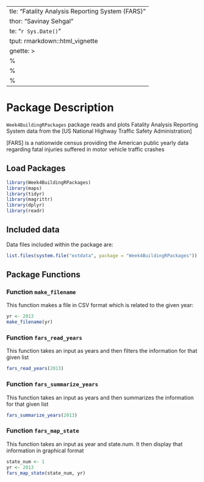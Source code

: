   ---
title: "Fatality Analysis Reporting System (FARS)"
author: "Savinay Sehgal"
date: "`r Sys.Date()`"
output: rmarkdown::html_vignette
vignette: >
  %\VignetteIndexEntry{Vignette Title}
  %\VignetteEngine{knitr::rmarkdown}
  %\VignetteEncoding{UTF-8}
---

# Package Description
`Week4BuildingRPackages` package reads and plots Fatality Analysis Reporting System data from the [US National Highway Traffic Safety Administration]

[FARS] is a nationwide census providing the American public yearly data regarding fatal injuries suffered in motor vehicle traffic crashes

## Load Packages

```r
library(Week4BuildingRPackages)
library(maps)
library(tidyr)
library(magrittr)
library(dplyr)
library(readr)
```

## Included data

Data files included within the package are:

```r
list.files(system.file("extdata", package = "Week4BuildingRPackages"))
```

## Package Functions

### Function `make_filename`

This function makes a file in CSV format which is related to the given year: 

```r
yr <- 2013
make_filename(yr)
```

### Function `fars_read_years`

This function takes an input as years and then filters the information for that given list

```r
fars_read_years(2013)
```


### Function `fars_summarize_years`

This function takes an input as years and then summarizes the information for that given list

```r
fars_summarize_years(2013)
```

### Function `fars_map_state`

This function takes an input as year and state.num. It then display that information
in graphical format

```r
state_num <- 1
yr <- 2013
fars_map_state(state_num, yr)
```
